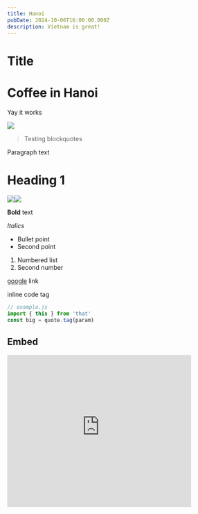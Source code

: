```yaml
---
title: Hanoi
pubDate: 2024-10-06T16:00:00.000Z
description: Vietnam is great!
---
```


# Title

# Coffee in Hanoi

Yay it works

![](https://res.cloudinary.com/dbifqlg1w/image/upload/v1727434783/travels/hanoi/DSC_3311_xvofsz.jpg)

> Testing blockquotes

Paragraph text

# Heading 1

![](https://res.cloudinary.com/dbifqlg1w/image/upload/v1727435028/travels/hanoi/DSC_3337_zprxhy.jpg)![](https://res.cloudinary.com/dbifqlg1w/image/upload/v1727435026/travels/hanoi/DSC_3342_ismlhk.jpg)

**Bold** text

*Italics*

* Bullet point
* Second point

1. Numbered list
2. Second number

[google](https://google.com) link

inline code tag

```javascript
// example.js
import { this } from 'that'
const big = quote.tag(param)
```

## Embed

<iframe width="425" height="350" frameborder="0" scrolling="no" marginheight="0" marginwidth="0" src="http://www.openstreetmap.org/export/embed.html?bbox=10.970685482025146%2C49.5968664515866%2C10.98160743713379%2C49.603138573344914&layer=mapnik&marker=49.60000261331038%2C10.976146459579468" />

## Table

Let's see Paul Allen's table.

| **Month** | **Savings** | **Deposit** |
| :-------- | :---------- | :---------- |
| January   | $250        | ✅           |
| February  | $80         | ✅           |
| March     | $420        | ✅           |

<iframe width="425" height="350" frameborder="0" scrolling="no" marginheight="0" marginwidth="0" src="http://www.openstreetmap.org/export/embed.html?bbox=10.970685482025146%2C49.5968664515866%2C10.98160743713379%2C49.603138573344914&layer=mapnik&marker=49.60000261331038%2C10.976146459579468" />

Testing 123
